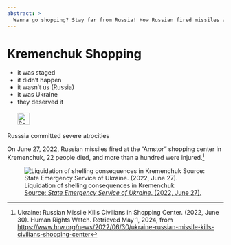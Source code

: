 ```yaml
---
abstract: > 
  Wanna go shopping? Stay far from Russia! How Russian fired missiles at the “Amstor” shopping center in Kremenchuk.
---
```


# Kremenchuk Shopping {#sec-denial-kremenchuk}

::: {.callout-caution title="Myth"}
- it was staged
- it didn't happen
- it wasn't us (Russia)
- it was Ukraine
- they deserved it
[<br></br>![Search for topic in EUvsDisinfo](../all_common_img/EUvsDisinfo_400x240.jpg){height=2em}](https://euvsdisinfo.eu/disinformation-cases/?text=Kramatorsk&sort=relevance)
:::

::: {.callout-tip title="Truth"}
Russsia committed severe atrocities
:::

On June 27, 2022, Russian missiles fired at the “Amstor” shopping center in Kremenchuk, 22 people died, and more than a hundred were injured.[^denial-kremenchuk-1] 

![Liquidation of shelling consequences in Kremenchuk  
[Source: *State Emergency Service of Ukraine*. (2022, June 27).](https://www.facebook.com/photo/?fbid=404203265080902&set=pcb.404203308414231) 
](kremenchuk.jpg)

[^denial-kremenchuk-1]:  Ukraine: Russian Missile Kills Civilians in Shopping Center. (2022, June 30). Human Rights Watch. Retrieved May 1, 2024, from [https://www.hrw.org/news/2022/06/30/ukraine-russian-missile-kills-civilians-shopping-center](https://www.hrw.org/news/2022/06/30/ukraine-russian-missile-kills-civilians-shopping-center)


